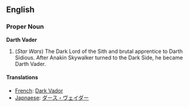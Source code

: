 ==English==

===Proper Noun===
{{Wikipedia}}
'''Darth Vader'''

#(''Star Wars'') The Dark Lord of the Sith and brutal apprentice to Darth Sidious.  After Anakin Skywalker turned to the Dark Side, he became Darth Vader.

====Translations====
*[[French]]: [[Dark Vador]]
*[[Japnaese]]: [[ダース・ヴェイダー]]